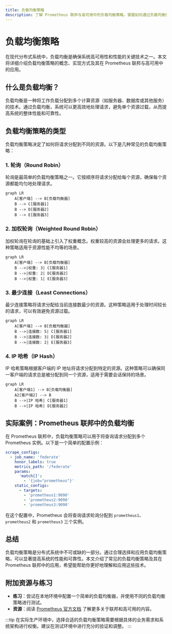 ```yaml
---
title: 负载均衡策略
description: 了解 Prometheus 联邦与高可用中的负载均衡策略，掌握如何通过负载均衡优化系统性能。
---
```


# 负载均衡策略

在现代分布式系统中，负载均衡是确保系统高可用性和性能的关键技术之一。本文将详细介绍负载均衡策略的概念、实现方式及其在 Prometheus 联邦与高可用中的应用。

## 什么是负载均衡？

负载均衡是一种将工作负载分配到多个计算资源（如服务器、数据库或其他服务）的技术。通过负载均衡，系统可以更高效地处理请求，避免单个资源过载，从而提高系统的整体性能和可靠性。

## 负载均衡策略的类型

负载均衡策略决定了如何将请求分配到不同的资源。以下是几种常见的负载均衡策略：

### 1. 轮询（Round Robin）

轮询是最简单的负载均衡策略之一。它按顺序将请求分配给每个资源，确保每个资源都能均匀地处理请求。

```mermaid
graph LR
    A[客户端] --> B[负载均衡器]
    B --> C[服务器1]
    B --> D[服务器2]
    B --> E[服务器3]
```

### 2. 加权轮询（Weighted Round Robin）

加权轮询在轮询的基础上引入了权重概念。权重较高的资源会处理更多的请求。这种策略适用于资源性能不均等的场景。

```mermaid
graph LR
    A[客户端] --> B[负载均衡器]
    B -->|权重: 3| C[服务器1]
    B -->|权重: 2| D[服务器2]
    B -->|权重: 1| E[服务器3]
```

### 3. 最少连接（Least Connections）

最少连接策略将请求分配给当前连接数最少的资源。这种策略适用于处理时间较长的请求，可以有效避免资源过载。

```mermaid
graph LR
    A[客户端] --> B[负载均衡器]
    B -->|连接数: 5| C[服务器1]
    B -->|连接数: 3| D[服务器2]
    B -->|连接数: 2| E[服务器3]
```

### 4. IP 哈希（IP Hash）

IP 哈希策略根据客户端的 IP 地址将请求分配到特定的资源。这种策略可以确保同一客户端的请求总是被分配到同一个资源，适用于需要会话保持的场景。

```mermaid
graph LR
    A[客户端1] --> B[负载均衡器]
    A2[客户端2] --> B
    B -->|IP 哈希| C[服务器1]
    B -->|IP 哈希| D[服务器2]
```

## 实际案例：Prometheus 联邦中的负载均衡

在 Prometheus 联邦中，负载均衡策略可以用于将查询请求分配到多个 Prometheus 实例。以下是一个简单的配置示例：

```yaml
scrape_configs:
  - job_name: 'federate'
    honor_labels: true
    metrics_path: '/federate'
    params:
      'match[]':
        - '{job="prometheus"}'
    static_configs:
      - targets:
        - 'prometheus1:9090'
        - 'prometheus2:9090'
        - 'prometheus3:9090'
```

在这个配置中，Prometheus 会将查询请求轮询分配到 `prometheus1`、`prometheus2` 和 `prometheus3` 三个实例。

## 总结

负载均衡策略是分布式系统中不可或缺的一部分。通过合理选择和应用负载均衡策略，可以显著提高系统的性能和可靠性。本文介绍了常见的负载均衡策略及其在 Prometheus 联邦中的应用，希望能帮助你更好地理解和应用这些技术。

## 附加资源与练习

- **练习**：尝试在本地环境中配置一个简单的负载均衡器，并使用不同的负载均衡策略进行测试。
- **资源**：阅读 [Prometheus 官方文档](https://prometheus.io/docs/) 了解更多关于联邦和高可用的内容。

:::tip
在实际生产环境中，选择合适的负载均衡策略需要根据具体的业务需求和系统架构进行权衡。建议在测试环境中进行充分的验证和调整。
:::